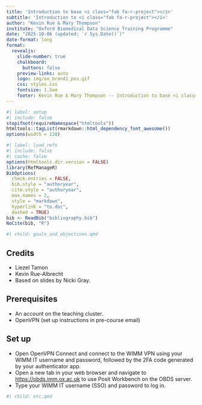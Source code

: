 ```yaml
---
title: 'Introduction to base <i class="fab fa-r-project"></i>'
subtitle: 'Introduction to <i class="fab fa-r-project"></i>'
author: "Kevin Rue & Mary Thompson"
institute: "Oxford Biomedical Data Science Training Programme"
date: "2025-10-06 (updated: `r Sys.Date()`)"
date-format: long
format:
  revealjs: 
    slide-number: true
    chalkboard: 
      buttons: false
    preview-links: auto
    logo: img/ox_brand1_pos.gif
    css: styles.css
    fontsize: 1.5em
    footer: Kevin Rue & Mary Thompson -- Introduction to base <i class="fab fa-r-project"></i>
---
```


```r
#| label: setup
#| include: false
stopifnot(requireNamespace("htmltools"))
htmltools::tagList(rmarkdown::html_dependency_font_awesome())
options(width = 120)
```

```r
#| label: load_refs
#| include: false
#| cache: false
options(htmltools.dir.version = FALSE)
library(RefManageR)
BibOptions(
  check.entries = FALSE,
  bib.style = "authoryear",
  cite.style = "authoryear",
  max.names = 2,
  style = "markdown",
  hyperlink = "to.doc",
  dashed = TRUE)
bib <- ReadBib("bibliography.bib")
NoCite(bib, "R")
```

```r
#| child: goals_and_objectives.qmd
```

## Credits

<!-- Order by chronology of first contribution -->

- Liezel Tamon
- Kevin Rue-Albrecht
- Based on slides by Nicki Gray.

## Prerequisites

- An account on the teaching cluster.
- OpenVPN (set up instructions in pre-course email)

## Set up

- Open OpenVPN Connect and connect to the WIMM VPN using your WIMM IT username and password, followed by the 2FA code generated by your authenticator app.
- Open a new tab in your web browser and navigate to <https://obds.imm.ox.ac.uk> to use Posit Workbench on the OBDS server.
- Type your WIMM IT username (SSO) and password to log in.

```r
#| child: etc.qmd
```
